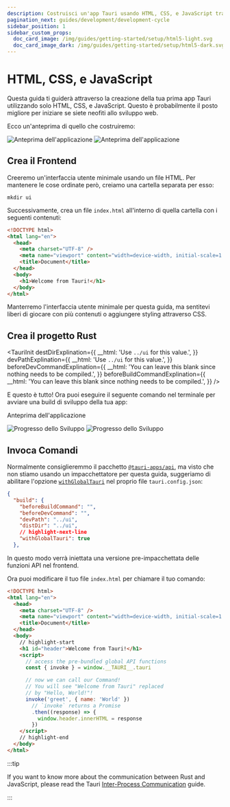 ```yaml
---
description: Costruisci un'app Tauri usando HTML, CSS, e JavaScript tramite Node o Cargo
pagination_next: guides/development/development-cycle
sidebar_position: 1
sidebar_custom_props:
  doc_card_image: /img/guides/getting-started/setup/html5-light.svg
  doc_card_image_dark: /img/guides/getting-started/setup/html5-dark.svg
---
```



# HTML, CSS, e JavaScript

Questa guida ti guiderà attraverso la creazione della tua prima app Tauri utilizzando solo HTML, CSS, e JavaScript. Questo è probabilmente il posto migliore per iniziare se siete neofiti allo sviluppo web.

<Intro />
<CreateTauriAppGuide />

Ecco un'anteprima di quello che costruiremo:

![Anteprima dell'applicazione](/img/guides/getting-started/setup/html-css-js/html-css-js-light.png#gh-light-mode-only) ![Anteprima dell'applicazione](/img/guides/getting-started/setup/html-css-js/html-css-js-dark.png#gh-dark-mode-only)

## Crea il Frontend

Creeremo un'interfaccia utente minimale usando un file HTML. Per mantenere le cose ordinate però, creiamo una cartella separata per esso:

```shell
mkdir ui
```

Successivamente, crea un file `index.html` all'interno di quella cartella con i seguenti contenuti:

```html title=index.html
<!DOCTYPE html>
<html lang="en">
  <head>
    <meta charset="UTF-8" />
    <meta name="viewport" content="width=device-width, initial-scale=1.0" />
    <title>Document</title>
  </head>
  <body>
    <h1>Welcome from Tauri!</h1>
  </body>
</html>
```

Manterremo l'interfaccia utente minimale per questa guida, ma sentitevi liberi di giocare con più contenuti o aggiungere styling attraverso CSS.

## Crea il progetto Rust

<TauriInit destDirExplination={{ __html: 'Use <code>../ui</code> for this value.', }} devPathExplination={{ __html: 'Use <code>../ui</code> for this value.', }} beforeDevCommandExplination={{ __html: 'You can leave this blank since nothing needs to be compiled.', }} beforeBuildCommandExplination={{ __html: 'You can leave this blank since nothing needs to be compiled.', }} />

E questo è tutto! Ora puoi eseguire il seguente comando nel terminale per avviare una build di sviluppo della tua app:

<Command name="dev" />

Anteprima dell'applicazione

![Progresso dello Sviluppo](/img/guides/getting-started/setup/html-css-js/html-css-js-dev-light.png#gh-light-mode-only) ![Progresso dello Sviluppo](/img/guides/getting-started/setup/html-css-js/html-css-js-dev-dark.png#gh-dark-mode-only)

## Invoca Comandi

<Commands />

Normalmente consiglieremmo il pacchetto [`@tauri-apps/api`][], ma visto che non stiamo usando un impacchettatore per questa guida, suggeriamo di abilitare l'opzione [`withGlobalTauri`][] nel proprio file `tauri.config.json`:

```json title=tauri.conf.json
{
  "build": {
    "beforeBuildCommand": "",
    "beforeDevCommand": "",
    "devPath": "../ui",
    "distDir": "../ui",
    // highlight-next-line
    "withGlobalTauri": true
  },
```

In questo modo verrà iniettata una versione pre-impacchettata delle funzioni API nel frontend.

Ora puoi modificare il tuo file `index.html` per chiamare il tuo comando:

```html title=index.html
<!DOCTYPE html>
<html lang="en">
  <head>
    <meta charset="UTF-8" />
    <meta name="viewport" content="width=device-width, initial-scale=1.0" />
    <title>Document</title>
  </head>
  <body>
    // highlight-start
    <h1 id="header">Welcome from Tauri!</h1>
    <script>
      // access the pre-bundled global API functions
      const { invoke } = window.__TAURI__.tauri

      // now we can call our Command!
      // You will see "Welcome from Tauri" replaced
      // by "Hello, World!"!
      invoke('greet', { name: 'World' })
        // `invoke` returns a Promise
        .then((response) => {
          window.header.innerHTML = response
        })
    </script>
    // highlight-end
  </body>
</html>
```

:::tip

If you want to know more about the communication between Rust and JavaScript, please read the Tauri [Inter-Process Communication][inter-process-communication] guide.

:::

[inter-process-communication]: ../../../references/architecture/inter-process-communication/readme.md
[`withGlobalTauri`]: ../../../api/config.md#buildconfig.withglobaltauri
[`@tauri-apps/api`]: ../../../api/js/
